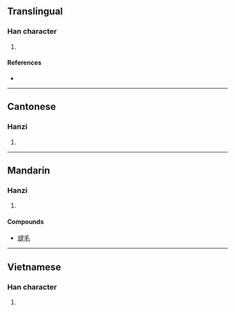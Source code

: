 {{character info/new}}
==Translingual==

===Han character===
{{Han char|rn=86|rad=火|as=09|sn=13|four=|canj=FYAV|ids=⿰火退}}

# {{defn|Han|sort=火09}}

====References====
* {{Han ref|kx=0678.190|dkj=19266|dj=1090.110|hdz=32225.100|uh=717A|ud=29050}}

----

==Cantonese==

===Hanzi===
{{yue-hanzi|jyut=[[teoi3]]|y=teui3}}

# {{defn|lang=yue|sort=火09}}

----

==Mandarin==

===Hanzi===
{{cmn-hanzi|pin=[[tuì]] ([[tui4]])|wg=t'ui<sup>4</sup>}}

# {{defn|lang=cmn|sort=火09}}

====Compounds====
* [[煺毛]]

----

==Vietnamese==

===Han character===
{{vi-readings|rs=火09| hanviet = [[thổi]], [[thoái]], [[thui]]}}

# {{defn|lang=vi|sort=火09}}